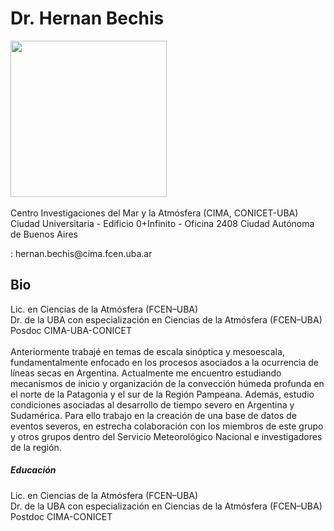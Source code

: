 <h1>Dr. Hernan Bechis</h1>

![](images/bechis.png){width=250} \
\
Centro Investigaciones del Mar y la Atmósfera (CIMA, CONICET-UBA) \
Ciudad Universitaria - Edificio 0+Infinito - Oficina 2408
Ciudad Autónoma de Buenos Aires \

<i class="bi bi-inbox"></i>: hernan.bechis@cima.fcen.uba.ar \

<h2>Bio</h2>
Lic. en Ciencias de la Atmósfera (FCEN–UBA) \
Dr. de la UBA con especialización en Ciencias de la Atmósfera (FCEN–UBA) \
Posdoc CIMA-UBA-CONICET \
\
Anteriormente trabajé en temas de escala sinóptica y mesoescala, fundamentalmente enfocado en los procesos asociados a la ocurrencia de líneas secas en Argentina. Actualmente me encuentro estudiando mecanismos de inicio y organización de la convección húmeda profunda en el norte de la Patagonia y el sur de la Región Pampeana. Además, estudio condiciones asociadas al desarrollo de tiempo severo en Argentina y Sudamérica. Para ello trabajo en la creación de una base de datos de eventos severos, en estrecha colaboración con los miembros de este grupo y otros grupos dentro del Servicio Meteorológico Nacional e investigadores de la región.

<h5>Educación</h5>
Lic. en Ciencias de la Atmósfera (FCEN–UBA) \
Dr. de la UBA con especialización en Ciencias de la Atmósfera (FCEN–UBA) \
Postdoc CIMA-CONICET \

